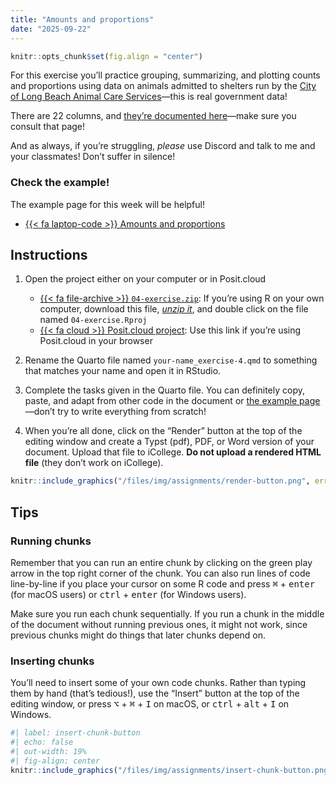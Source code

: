 ```yaml
---
title: "Amounts and proportions"
date: "2025-09-22"
---
```


```r
knitr::opts_chunk$set(fig.align = "center")
```

For this exercise you'll practice grouping, summarizing, and plotting counts and proportions using data on animals admitted to shelters run by the [City of Long Beach Animal Care Services](https://www.longbeach.gov/acs/)---this is real government data!

There are 22 columns, and [they're documented here](https://github.com/rfordatascience/tidytuesday/blob/main/data/2025/2025-03-04/readme.md#data-dictionary)---make sure you consult that page!

And as always, if you're struggling, *please* use Discord and talk to me and your classmates! Don't suffer in silence!

::: {.callout-important}
### Check the example!

The example page for this week will be helpful!

- [{{< fa laptop-code >}} Amounts and proportions](/example/04-example.qmd)
:::

## Instructions

1. Open the project either on your computer or in Posit.cloud

   - [{{< fa file-archive >}} `04-exercise.zip`](/projects/04-exercise.zip): If you're using R on your own computer, download this file, [*unzip it*](/resource/unzipping.qmd), and double click on the file named `04-exercise.Rproj`
   - [{{< fa cloud >}} Posit.cloud project](https://posit.cloud/spaces/679548/content/10730394): Use this link if you're using Posit.cloud in your browser

2. Rename the Quarto file named `your-name_exercise-4.qmd` to something that matches your name and open it in RStudio.

3. Complete the tasks given in the Quarto file. You can definitely copy, paste, and adapt from other code in the document or [the example page](/example/04-example.qmd)—don't try to write everything from scratch!

4. When you're all done, click on the "Render" button at the top of the editing window and create a Typst (pdf), PDF, or Word version of your document. Upload that file to iCollege. **Do not upload a rendered HTML file** (they don't work on iCollege).

```r
knitr::include_graphics("/files/img/assignments/render-button.png", error = FALSE)
```


## Tips

::: {.callout-tip}
### Running chunks

Remember that you can run an entire chunk by clicking on the green play arrow in the top right corner of the chunk. You can also run lines of code line-by-line if you place your cursor on some R code and press <kbd>⌘</kbd> + <kbd>enter</kbd> (for macOS users) or <kbd>ctrl</kbd> + <kbd>enter</kbd> (for Windows users).

Make sure you run each chunk sequentially. If you run a chunk in the middle of the document without running previous ones, it might not work, since previous chunks might do things that later chunks depend on.
:::

::: {.callout-tip}
### Inserting chunks

You'll need to insert some of your own code chunks. Rather than typing them by hand (that's tedious!), use the "Insert" button at the top of the editing window, or press  <kbd>⌥</kbd> + <kbd>⌘</kbd> + <kbd>I</kbd> on macOS, or <kbd>ctrl</kbd> + <kbd>alt</kbd> + <kbd>I</kbd> on Windows.

```r
#| label: insert-chunk-button
#| echo: false
#| out-width: 19%
#| fig-align: center
knitr::include_graphics("/files/img/assignments/insert-chunk-button.png", error = FALSE)
```

:::
